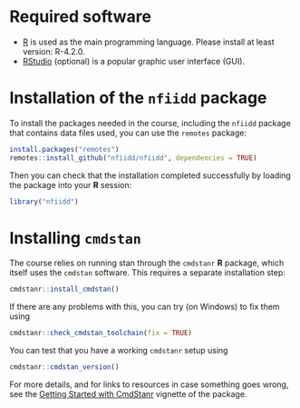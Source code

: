 # Required software
* [R](http://cran.r-project.org) is used as the main programming language. Please install at least version: R-4.2.0.
* [RStudio](http://www.rstudio.com/products/rstudio/download/) (optional) is a popular graphic user interface (GUI).

# Installation of the `nfiidd` package

To install the packages needed in the course, including the `nfiidd` package that contains data files used, you can use the `remotes` package:

```r
install.packages("remotes")
remotes::install_github("nfiidd/nfiidd", dependencies = TRUE)
```

Then you can check that the installation completed successfully by loading the package into your **R** session:

```r
library("nfiidd")
```

# Installing `cmdstan`

The course relies on running stan through the `cmdstanr` **R** package, which itself uses the `cmdstan` software.
This requires a separate installation step:

```r
cmdstanr::install_cmdstan()
```

If there are any problems with this, you can try (on Windows) to fix them using
```r
cmdstanr::check_cmdstan_toolchain(fix = TRUE)
```

You can test that you have a working `cmdstanr` setup using

```r
cmdstanr::cmdstan_version()
```

For more details, and for links to resources in case something goes wrong, see the [Getting Started with CmdStanr](https://mc-stan.org/cmdstanr/articles/cmdstanr.html) vignette of the package.
